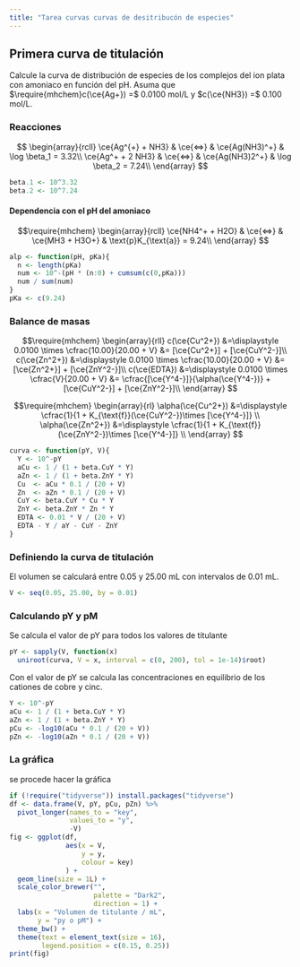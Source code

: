 ```yaml
---
title: "Tarea curvas curvas de desitribucón de especies"
---
```


## Primera curva de titulación

Calcule la curva de distribución de especies de los complejos del ion plata con amoniaco en función del pH.
Asuma que $\require{mhchem}c(\ce{Ag+}) =$ 0.0100 mol/L y $c(\ce{NH3}) =$ 0.100 mol/L.

### Reacciones

$$
\begin{array}{rcll}
\ce{Ag^{+} + NH3} & \ce{<=>} & \ce{Ag(NH3)^+} & \log \beta_1 = 3.32\\
\ce{Ag^+ + 2 NH3} & \ce{<=>} & \ce{Ag(NH3)2^+} & \log \beta_2 = 7.24\\
\end{array}
$$

```r
beta.1 <- 10^3.32
beta.2 <- 10^7.24
```

#### Dependencia con el pH del amoniaco

$$\require{mhchem}
\begin{array}{rcll}
\ce{NH4^+ + H2O} & \ce{<=>} & \ce{MH3 + H3O+} & \text{p}K_{\text{a}} = 9.24\\
\end{array}
$$

```r
alp <- function(pH, pKa){
  n <- length(pKa)
  num <- 10^-(pH * (n:0) + cumsum(c(0,pKa)))
  num / sum(num)
}
pKa <- c(9.24)
```

### Balance de masas

$$\require{mhchem}
\begin{array}{rll}
c(\ce{Cu^2+}) &=\displaystyle 0.0100  \times \cfrac{10.00}{20.00 + V} &= [\ce{Cu^2+}] + [\ce{CuY^2-}]\\
c(\ce{Zn^2+}) &=\displaystyle 0.0100  \times \cfrac{10.00}{20.00 + V} &= [\ce{Zn^2+}] + [\ce{ZnY^2-}]\\
c(\ce{EDTA}) &=\displaystyle 0.0100  \times \cfrac{V}{20.00 + V} &= \cfrac{[\ce{Y^4-}]}{\alpha(\ce{Y^4-})} + [\ce{CuY^2-}] + [\ce{ZnY^2-}]\\
\end{array}
$$

$$\require{mhchem}
\begin{array}{rl}
\alpha(\ce{Cu^2+}) &=\displaystyle  \cfrac{1}{1 + K_{\text{f}}(\ce{CuY^2-})\times [\ce{Y^4-}]}  \\
\alpha(\ce{Zn^2+}) &=\displaystyle  \cfrac{1}{1 + K_{\text{f}}(\ce{ZnY^2-})\times [\ce{Y^4-}]}  \\
\end{array}
$$

```r
curva <- function(pY, V){
  Y <- 10^-pY
  aCu <- 1 / (1 + beta.CuY * Y)
  aZn <- 1 / (1 + beta.ZnY * Y)
  Cu  <- aCu * 0.1 / (20 + V)
  Zn  <- aZn * 0.1 / (20 + V)
  CuY <- beta.CuY * Cu * Y
  ZnY <- beta.ZnY * Zn * Y
  EDTA <- 0.01 * V / (20 + V)
  EDTA - Y / aY - CuY - ZnY
}
```

### Definiendo la curva de titulación

El volumen se calculará entre 0.05 y 25.00 mL con intervalos de 0.01 mL.

```r
V <- seq(0.05, 25.00, by = 0.01)
```

### Calculando pY y pM

Se calcula el valor de pY para todos los valores de titulante

```r
pY <- sapply(V, function(x)
  uniroot(curva, V = x, interval = c(0, 200), tol = 1e-14)$root)

```

Con el valor de pY se calcula las concentraciones en equilibrio de los cationes de cobre y cinc.

```r
Y <- 10^-pY
aCu <- 1 / (1 + beta.CuY * Y)
aZn <- 1 / (1 + beta.ZnY * Y)
pCu <- -log10(aCu * 0.1 / (20 + V))
pZn <- -log10(aZn * 0.1 / (20 + V))
```

### La gráfica

se procede hacer la gráfica

```r
if (!require("tidyverse")) install.packages("tidyverse")
df <- data.frame(V, pY, pCu, pZn) %>% 
  pivot_longer(names_to = "key",
               values_to = "y",
               -V)
fig <- ggplot(df,
              aes(x = V, 
                  y = y, 
                  colour = key)
              ) +
  geom_line(size = 1L) +
  scale_color_brewer("", 
                     palette = "Dark2", 
                     direction = 1) +
  labs(x = "Volumen de titulante / mL",
       y = "py o pM") +
  theme_bw() + 
  theme(text = element_text(size = 16),
        legend.position = c(0.15, 0.25))
print(fig)
```


